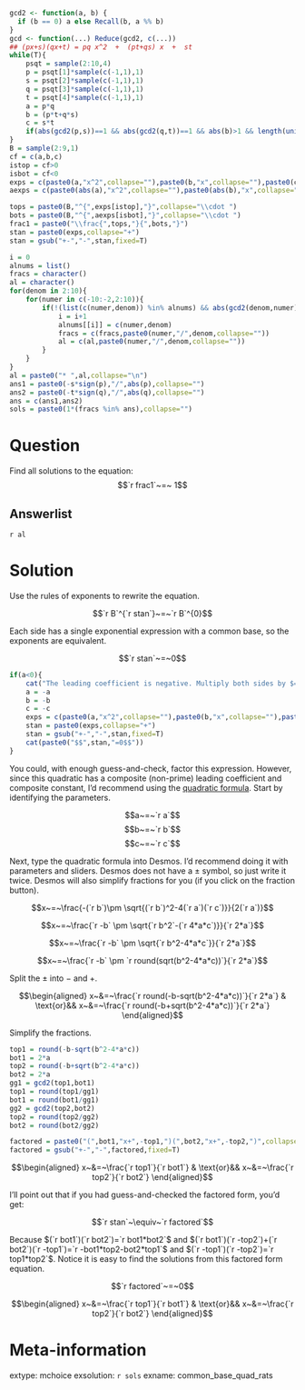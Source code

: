 ```r
gcd2 <- function(a, b) {
  if (b == 0) a else Recall(b, a %% b)
}
gcd <- function(...) Reduce(gcd2, c(...))
## (px+s)(qx+t) = pq x^2  +  (pt+qs) x  +  st
while(T){
    psqt = sample(2:10,4)
    p = psqt[1]*sample(c(-1,1),1)
    s = psqt[2]*sample(c(-1,1),1)
    q = psqt[3]*sample(c(-1,1),1)
    t = psqt[4]*sample(c(-1,1),1)
    a = p*q
    b = (p*t+q*s)
    c = s*t
    if(abs(gcd2(p,s))==1 && abs(gcd2(q,t))==1 && abs(b)>1 && length(unique(sign(c(a,b,c))))==2){break}
}
B = sample(2:9,1)
cf = c(a,b,c)
istop = cf>0
isbot = cf<0
exps = c(paste0(a,"x^2",collapse=""),paste0(b,"x",collapse=""),paste0(c,collapse=""))
aexps = c(paste0(abs(a),"x^2",collapse=""),paste0(abs(b),"x",collapse=""),paste0(abs(c),collapse=""))

tops = paste0(B,"^{",exps[istop],"}",collapse="\\cdot ")
bots = paste0(B,"^{",aexps[isbot],"}",collapse="\\cdot ")
frac1 = paste0("\\frac{",tops,"}{",bots,"}")
stan = paste0(exps,collapse="+")
stan = gsub("+-","-",stan,fixed=T)

i = 0
alnums = list()
fracs = character()
al = character()
for(denom in 2:10){
    for(numer in c(-10:-2,2:10)){
        if(!(list(c(numer,denom)) %in% alnums) && abs(gcd2(denom,numer))==1){
            i = i+1
            alnums[[i]] = c(numer,denom)
            fracs = c(fracs,paste0(numer,"/",denom,collapse=""))
            al = c(al,paste0(numer,"/",denom,collapse=""))
        }
    } 
}
al = paste0("* ",al,collapse="\n")
ans1 = paste0(-s*sign(p),"/",abs(p),collapse="")
ans2 = paste0(-t*sign(q),"/",abs(q),collapse="")
ans = c(ans1,ans2)
sols = paste0(1*(fracs %in% ans),collapse="")

```

Question
========

Find all solutions to the equation:
$$`r frac1`~=~ 1$$

Answerlist
--------

`r al`


Solution
========

Use the rules of exponents to rewrite the equation.

$$`r B`^{`r stan`}~=~`r B`^{0}$$

Each side has a single exponential expression with a common base, so the exponents are equivalent.

$$`r stan`~=~0$$

```r
if(a<0){
    cat("The leading coefficient is negative. Multiply both sides by $=-1$ to get a positive quadratic coefficient.\n\n")
    a = -a
    b = -b
    c = -c
    exps = c(paste0(a,"x^2",collapse=""),paste0(b,"x",collapse=""),paste0(c,collapse=""))
    stan = paste0(exps,collapse="+")
    stan = gsub("+-","-",stan,fixed=T)
    cat(paste0("$$",stan,"=0$$"))
}
```

You could, with enough guess-and-check, factor this expression. However, since this quadratic has a composite (non-prime) leading coefficient and composite constant, I'd recommend using the [quadratic formula](https://en.wikipedia.org/wiki/Quadratic_formula). Start by identifying the parameters.

$$a~=~`r a`$$
$$b~=~`r b`$$
$$c~=~`r c`$$

Next, type the quadratic formula into Desmos. I'd recommend doing it with parameters and sliders. Desmos does not have a $\pm$ symbol, so just write it twice. Desmos will also simplify fractions for you (if you click on the fraction button).

$$x~=~\frac{-(`r b`)\pm \sqrt{(`r b`)^2-4(`r a`)(`r c`)}}{2(`r a`)}$$


$$x~=~\frac{`r -b` \pm \sqrt{`r b^2`-(`r 4*a*c`)}}{`r 2*a`}$$


$$x~=~\frac{`r -b` \pm \sqrt{`r b^2-4*a*c`}}{`r 2*a`}$$


$$x~=~\frac{`r -b` \pm `r round(sqrt(b^2-4*a*c))`}{`r 2*a`}$$


Split the $\pm$ into $-$ and $+$.

$$\begin{aligned}
x~&=~\frac{`r round(-b-sqrt(b^2-4*a*c))`}{`r 2*a`} & \text{or}&& x~&=~\frac{`r round(-b+sqrt(b^2-4*a*c))`}{`r 2*a`}
\end{aligned}$$

Simplify the fractions.

```r
top1 = round(-b-sqrt(b^2-4*a*c))
bot1 = 2*a
top2 = round(-b+sqrt(b^2-4*a*c))
bot2 = 2*a
gg1 = gcd2(top1,bot1)
top1 = round(top1/gg1)
bot1 = round(bot1/gg1)
gg2 = gcd2(top2,bot2)
top2 = round(top2/gg2)
bot2 = round(bot2/gg2)

factored = paste0("(",bot1,"x+",-top1,")(",bot2,"x+",-top2,")",collapse="")
factored = gsub("+-","-",factored,fixed=T)
```

$$\begin{aligned}
x~&=~\frac{`r top1`}{`r bot1`} & \text{or}&& x~&=~\frac{`r top2`}{`r bot2`}
\end{aligned}$$


I'll point out that if you had guess-and-checked the factored form, you'd get:

$$`r stan`~\equiv~`r factored`$$

Because $(`r bot1`)(`r bot2`)=`r bot1*bot2`$ and $(`r bot1`)(`r -top2`)+(`r bot2`)(`r -top1`)=`r -bot1*top2-bot2*top1`$ and $(`r -top1`)(`r -top2`)=`r top1*top2`$. Notice it is easy to find the solutions from this factored form equation.

$$`r factored`~=~0$$

$$\begin{aligned}
x~&=~\frac{`r top1`}{`r bot1`} & \text{or}&& x~&=~\frac{`r top2`}{`r bot2`}
\end{aligned}$$


Meta-information
============
extype: mchoice
exsolution: `r sols`
exname: common_base_quad_rats